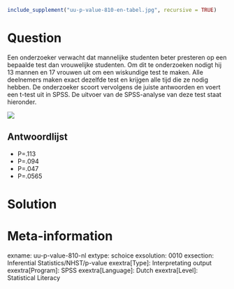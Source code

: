 ```r
include_supplement("uu-p-value-810-en-tabel.jpg", recursive = TRUE)
```

Question
========
  
Een onderzoeker verwacht dat mannelijke studenten beter presteren op een bepaalde test dan vrouwelijke studenten. Om dit te onderzoeken nodigt hij 13 mannen en 17 vrouwen uit om een wiskundige test te maken. Alle deelnemers maken exact dezelfde test en krijgen alle tijd die ze nodig hebben. De onderzoeker scoort vervolgens de juiste antwoorden en voert een t-test uit in SPSS. De uitvoer van de SPSS-analyse van deze test staat hieronder.

![](uu-p-value-810-en-tabel.jpg)
  
Antwoordlijst
----------
* P=.113
* P=.094
* P=.047
* P=.0565 


Solution
========

Meta-information
================
exname: uu-p-value-810-nl
extype: schoice
exsolution: 0010
exsection: Inferential Statistics/NHST/p-value
exextra[Type]: Interpretating output
exextra[Program]: SPSS
exextra[Language]: Dutch
exextra[Level]: Statistical Literacy
